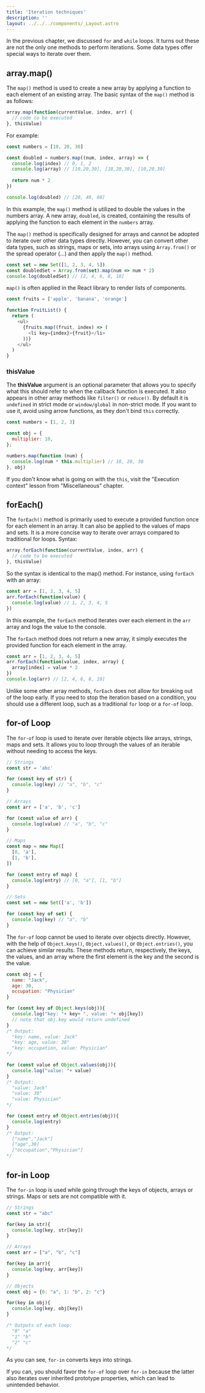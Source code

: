 ```yaml
---
title: 'Iteration techniques'
description: ''
layout: ../../../components/_Layout.astro
---
```



In the previous chapter, we discussed <code>for</code> and <code>while</code> loops. It turns out these are not the only one methods to perform iterations. Some data types offer special ways to iterate over them.

## array.map()

The <code>map()</code> method is used to create a new array by applying a function to each element of an existing array. The basic syntax of the <code>map()</code> method is as follows:

```javascript
array.map(function(currentValue, index, arr) {
  // code to be executed
}, thisValue)
```

For example:

```javascript
const numbers = [10, 20, 30]

const doubled = numbers.map((num, index, array) => {
  console.log(index) // 0, 1, 2
  console.log(array) // [10,20,30], [10,20,30], [10,20,30]
  
  return num * 2
})

console.log(doubled) // [20, 40, 60]
```

In this example, the <code>map()</code> method is utilized to double the values in the numbers array. A new array, <code>doubled</code>, is created, containing the results of applying the function to each element in the <code>numbers</code> array. 

The <code>map()</code> method is specifically designed for arrays and cannot be adopted to iterate over other data types directly. However, you can convert other data types, such as strings, maps or sets, into arrays using <code>Array.from()</code> or the spread operator (...) and then apply the <code>map()</code> method.

```javascript
const set = new Set([1, 2, 3, 4, 5])
const doubledSet = Array.from(set).map(num => num * 2)
console.log(doubledSet) // [2, 4, 6, 8, 10]
```

<Aside type="note">

<code>map()</code> is often applied in the React library to render lists of components.

```javascript
const fruits = ['apple', 'banana', 'orange']

function FruitList() {
  return (
    <ul>
      {fruits.map((fruit, index) => (
        <li key={index}>{fruit}</li>
      ))}
    </ul>
  )
}
```

</Aside>

### thisValue

The <b>thisValue</b> argument is an optional parameter that allows you to specify what this should refer to when the callback function is executed. It also appears in other array methods like <code>filter()</code> or <code>reduce()</code>. By default it is <code>undefined</code> in strict mode or <code>window/global</code> in non-strict mode. If you want to use it, avoid using arrow functions, as they don't bind <code>this</code> correctly.

```javascript
const numbers = [1, 2, 3]

const obj = {
  multiplier: 10,
};

numbers.map(function (num) {
  console.log(num * this.multiplier) // 10, 20, 30
}, obj)
```

If you don't know what is going on with the <code>this</code>, visit the "Execution context" lesson from "Miscellaneous" chapter.

## forEach()

The <code>forEach()</code> method is primarily used to execute a provided function once for each element in an array. It can also be applied to the values of maps and sets. It is a more concise way to iterate over arrays compared to traditional for loops. Syntax:

```javascript
array.forEach(function(currentValue, index, arr) {
  // code to be executed
}, thisValue)
```

So the syntax is identical to the map() method. For instance, using <code>forEach</code> with an array:

```javascript
const arr = [1, 2, 3, 4, 5]
arr.forEach(function(value) {
  console.log(value) // 1, 2, 3, 4, 5
})
```

In this example, the <code>forEach</code> method iterates over each element in the <code>arr</code> array and logs the value to the console.

The <code>forEach</code> method does not return a new array, it simply executes the provided function for each element in the array.

```javascript
const arr = [1, 2, 3, 4, 5]
arr.forEach(function(value, index, array) {
  array[index] = value * 2
})
console.log(arr) // [2, 4, 6, 8, 10]
```

Unlike some other array methods, <code>forEach</code> does not allow for breaking out of the loop early. If you need to stop the iteration based on a condition, you should use a different loop, such as a traditional <code>for</code> loop or a <code>for-of</code> loop.

## for-of Loop

The <code>for-of</code> loop is used to iterate over iterable objects like arrays, strings, maps and sets. It allows you to loop through the values of an iterable without needing to access the keys.

```javascript
// Strings
const str = 'abc'

for (const key of str) {
  console.log(key) // "a", "b", "c"
}

// Arrays
const arr = ['a', 'b', 'c']

for (const value of arr) {
  console.log(value) // "a", "b", "c"
}

// Maps
const map = new Map([
  [0, 'a'],
  [1, 'b'],
])

for (const entry of map) {
  console.log(entry) // [0, "a"], [1, "b"]
}

// Sets
const set = new Set(['a', 'b'])

for (const key of set) {
  console.log(key) // "a", "b"
}
```

The <code>for-of</code> loop cannot be used to iterate over objects directly. However, with the help of <code>Object.keys()</code>, <code>Object.values()</code>, or <code>Object.entries()</code>, you can achieve similar results. These methods return, respectively, the keys, the values, and an array where the first element is the key and the second is the value.

```javascript
const obj = {
  name: "Jack",
  age: 30,
  occupation: "Physician"
}

for (const key of Object.keys(obj)){
  console.log("key: "+ key+ ", value: "+ obj[key])
  // note that obj.key would return undefined
}
/* Output:
  "key: name, value: Jack"
  "key: age, value: 30"
  "key: occupation, value: Physician"
*/

for (const value of Object.values(obj)){
  console.log("value: "+ value)
}
/* Output:
  "value: Jack"
  "value: 30"
  "value: Physician"
*/

for (const entry of Object.entries(obj)){
  console.log(entry)
}
/* Output:
  ["name","Jack"]
  ["age",30]
  ["occupation","Physician"]
*/
```

## for-in Loop

The <code>for-in</code> loop is used while going through the keys of objects, arrays or strings. Maps or sets are not compatible with it.

```javascript
// Strings
const str = "abc"

for(key in str){
  console.log(key, str[key])
}

// Arrays
const arr = ["a", "b", "c"]

for(key in arr){
  console.log(key, arr[key])
}

// Objects
const obj = {0: "a", 1: "b", 2: "c"}

for(key in obj){
  console.log(key, obj[key])
}

/* Outputs of each loop:
  "0" "a"
  "1" "b"
  "2" "c"
*/
```

As you can see, <code>for-in</code> converts keys into strings.

If you can, you should favor the <code>for-of</code> loop over <code>for-in</code> because the latter also iterates over inherited prototype properties, which can lead to unintended behavior.

